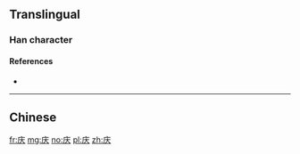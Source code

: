 {{also|慶}}
==Translingual==
{{stroke order}}
===Han character===
{{Han char|rn=53|rad=广|as=03|sn=6|four=|canj=IK,XXIK|ids=⿸广大}}

====References====
* {{Han ref|kx=0343.201|hdz=20873.070|uh=5E86|ud=24198}}

----

==Chinese==
{{zh-see|慶}}

[[fr:庆]]
[[mg:庆]]
[[no:庆]]
[[pl:庆]]
[[zh:庆]]